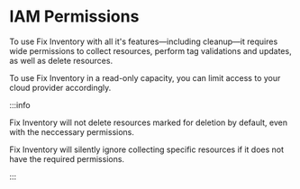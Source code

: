 # IAM Permissions

To use Fix Inventory with all it's features—including cleanup—it requires wide permissions to collect resources, perform tag validations and updates, as well as delete resources.

To use Fix Inventory in a read-only capacity, you can limit access to your cloud provider accordingly.

:::info

Fix Inventory will not delete resources marked for deletion by default, even with the neccessary permissions.

Fix Inventory will silently ignore collecting specific resources if it does not have the required permissions.

:::

<DocCardList />

